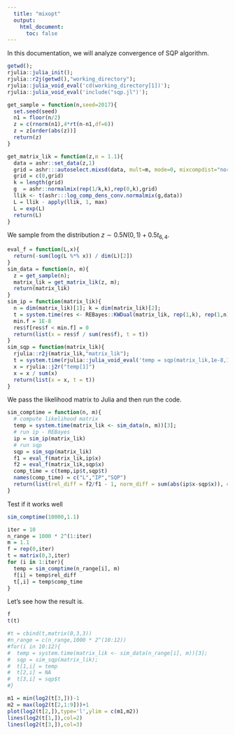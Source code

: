 ```yaml
---
  title: "mixopt"
  output:
    html_document:
      toc: false
---
```


In this documentation, we will analyze convergence of SQP algorithm.

```r
getwd();
rjulia::julia_init();
rjulia::r2j(getwd(),"working_directory");
rjulia::julia_void_eval('cd(working_directory[1])');
rjulia::julia_void_eval('include("sqp.jl")');
```

```r
get_sample = function(n,seed=2017){
  set.seed(seed)
  n1 = floor(n/2)
  z = c(rnorm(n1),4*rt(n-n1,df=6))
  z = z[order(abs(z))]
  return(z)
}

get_matrix_lik = function(z,m = 1.1){
  data = ashr::set_data(z,1)
  grid = ashr:::autoselect.mixsd(data, mult=m, mode=0, mixcompdist="normal", grange=c(-Inf,Inf))
  grid = c(0,grid)
  k = length(grid)
  g  = ashr::normalmix(rep(1/k,k),rep(0,k),grid)
  llik <- t(ashr:::log_comp_dens_conv.normalmix(g,data))
  L = llik - apply(llik, 1, max)
  L = exp(L)
  return(L)
}
```

We sample from the distribution $z\sim 0.5 N(0,1) + 0.5 t_{6,4}$.

```r
eval_f = function(L,x){
  return(-sum(log(L %*% x)) / dim(L)[2])
}
sim_data = function(n, m){
  z = get_sample(n);
  matrix_lik = get_matrix_lik(z, m);
  return(matrix_lik)
}
sim_ip = function(matrix_lik){
  n = dim(matrix_lik)[1]; k = dim(matrix_lik)[2];
  t = system.time(res <- REBayes::KWDual(matrix_lik, rep(1,k), rep(1,n)/n))[3]
  min.f = 1E-8
  res$f[res$f < min.f] = 0
  return(list(x = res$f / sum(res$f), t = t))
}
sim_sqp = function(matrix_lik){
  rjulia::r2j(matrix_lik,"matrix_lik");
  t = system.time(rjulia::julia_void_eval('temp = sqp(matrix_lik,1e-8,1e-8,1e-3)'))[3];
  x = rjulia::j2r("temp[1]")
  x = x / sum(x)
  return(list(x = x, t = t))
}
```

We pass the likelihood matrix to Julia and then run the code.

```r
sim_comptime = function(n, m){
  # compute likelihood matrix
  temp = system.time(matrix_lik <- sim_data(n, m))[3];
  # run ip - REBayes
  ip = sim_ip(matrix_lik)
  # run sqp
  sqp = sim_sqp(matrix_lik)
  f1 = eval_f(matrix_lik,ip$x)
  f2 = eval_f(matrix_lik,sqp$x)
  comp_time = c(temp,ip$t,sqp$t)
  names(comp_time) = c("L","IP","SQP")
  return(list(rel_diff = f2/f1 - 1, norm_diff = sum(abs(ip$x-sqp$x)), comp_time = comp_time))
}
```

Test if it works well

```r
sim_comptime(10000,1.1)
```


```r
iter = 10
n_range = 1000 * 2^(1:iter)
m = 1.1
f = rep(0,iter)
t = matrix(0,3,iter)
for (i in 1:iter){
  temp = sim_comptime(n_range[i], m)
  f[i] = temp$rel_diff
  t[,i] = temp$comp_time
}
```

Let's see how the result is.

```r
f
t(t)
```

```r
#t = cbind(t,matrix(0,3,3))
#n_range = c(n_range,1000 * 2^(10:12))
#for(i in 10:12){
#  temp = system.time(matrix_lik <- sim_data(n_range[i], m))[3];
#  sqp = sim_sqp(matrix_lik);
#  t[1,i] = temp
#  t[2,i] = NA
#  t[3,i] = sqp$t
#}
```

```r
m1 = min(log2(t[3,]))-1
m2 = max(log2(t[2,1:9]))+1
plot(log2(t[2,]),type='l',ylim = c(m1,m2))
lines(log2(t[1,]),col=2)
lines(log2(t[3,]),col=3)
```
